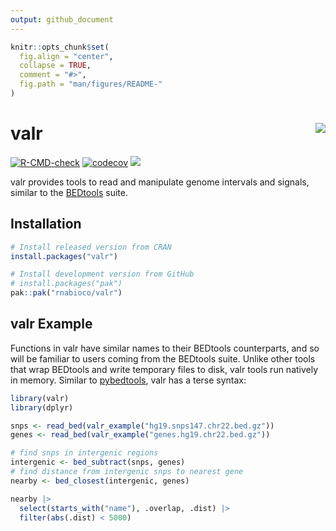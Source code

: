 ```yaml
---
output: github_document
---
```


```r
knitr::opts_chunk$set(
  fig.align = "center",
  collapse = TRUE,
  comment = "#>",
  fig.path = "man/figures/README-"
)
```

# valr <img src="man/figures/logo.png" align="right" />

<!-- badges: start -->
[![R-CMD-check](https://github.com/rnabioco/valr/actions/workflows/check-standard.yaml/badge.svg)](https://github.com/rnabioco/valr/actions/workflows/check-standard.yaml)
[![codecov](https://codecov.io/github/rnabioco/valr/graph/badge.svg?token=nvYoQCoEtN)](https://codecov.io/github/rnabioco/valr)
[![](https://www.r-pkg.org/badges/version/valr)](https://CRAN.R-project.org/package=valr)
<!-- badges: end -->

valr provides tools to read and manipulate genome intervals and signals, similar to the [BEDtools](https://bedtools.readthedocs.io/en/latest/) suite. 

## Installation

::: .pkgdown-release
```r
# Install released version from CRAN
install.packages("valr")
```
:::

::: .pkgdown-devel
```r
# Install development version from GitHub
# install.packages("pak")
pak::pak("rnabioco/valr")
```
:::

## valr Example

Functions in valr have similar names to their BEDtools counterparts, and so will be familiar to users coming from the BEDtools suite. Unlike other tools that wrap BEDtools and write temporary files to disk, valr tools run natively in memory. Similar to [pybedtools](https://daler.github.io/pybedtools/#why-pybedtools), valr has a terse syntax:

```r
library(valr)
library(dplyr)

snps <- read_bed(valr_example("hg19.snps147.chr22.bed.gz"))
genes <- read_bed(valr_example("genes.hg19.chr22.bed.gz"))

# find snps in intergenic regions
intergenic <- bed_subtract(snps, genes)
# find distance from intergenic snps to nearest gene
nearby <- bed_closest(intergenic, genes)

nearby |>
  select(starts_with("name"), .overlap, .dist) |>
  filter(abs(.dist) < 5000)
```
